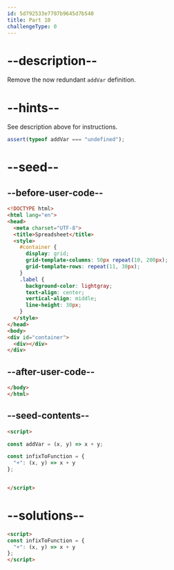 ```yaml
---
id: 5d792533e7707b9645d7b540
title: Part 10
challengeType: 0
---
```


# --description--

Remove the now redundant `addVar` definition.

# --hints--

See description above for instructions.

```js
assert(typeof addVar === "undefined");
```

# --seed--

## --before-user-code--

```html
<!DOCTYPE html>
<html lang="en">
<head>
  <meta charset="UTF-8">
  <title>Spreadsheet</title>
  <style>
    #container {
      display: grid;
      grid-template-columns: 50px repeat(10, 200px);
      grid-template-rows: repeat(11, 30px);
    }
    .label {
      background-color: lightgray;
      text-align: center;
      vertical-align: middle;
      line-height: 30px;
    }
  </style>
</head>
<body>
<div id="container">
  <div></div>
</div>
```

## --after-user-code--

```html
</body>
</html>
```

## --seed-contents--

```html
<script>

const addVar = (x, y) => x + y;

const infixToFunction = {
  "+": (x, y) => x + y
};


</script>
```

# --solutions--

```html
<script>
const infixToFunction = {
  "+": (x, y) => x + y
};
</script>
```
